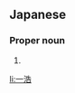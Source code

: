 ==Japanese==
{{ja-kanjitab|かず|ひろ}}

===Proper noun===
{{ja-pos|proper|かずひろ}}

# {{given name|male|lang=ja|sort=かずひろ}}

[[li:一浩]]